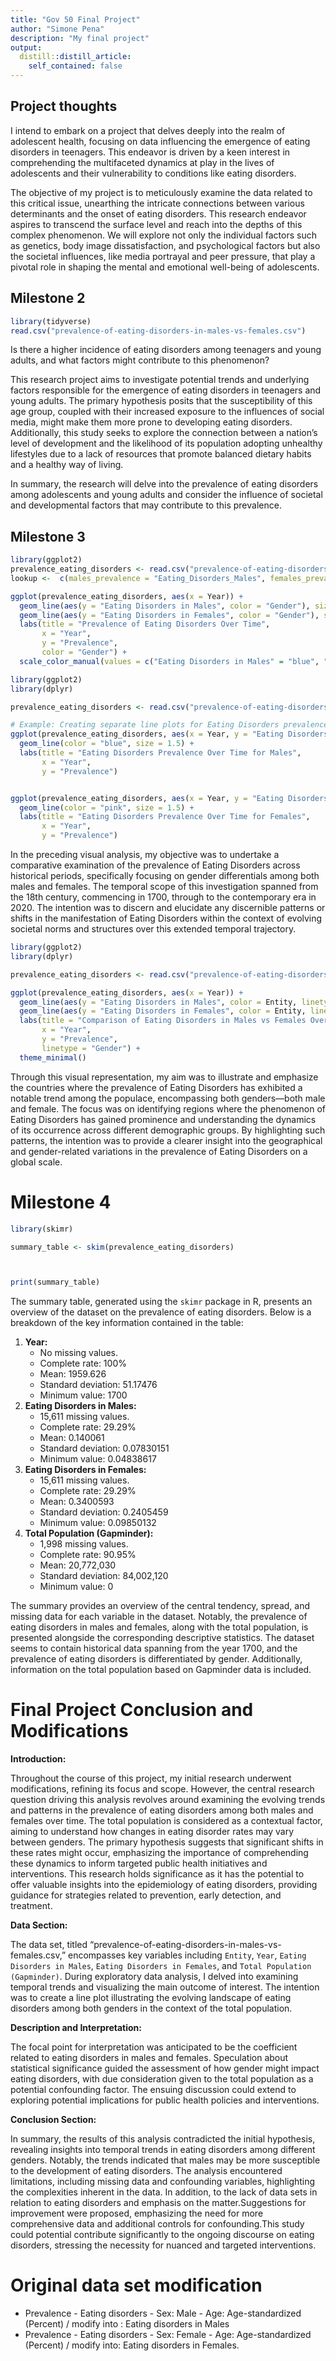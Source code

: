 ```yaml
---
title: "Gov 50 Final Project"
author: "Simone Pena"
description: "My final project"
output:
  distill::distill_article:
    self_contained: false
---
```




## Project thoughts

I intend to embark on a project that delves deeply into the realm of adolescent health, focusing on data influencing the emergence of eating disorders in teenagers. This endeavor is driven by a keen interest in comprehending the multifaceted dynamics at play in the lives of adolescents and their vulnerability to conditions like eating disorders.

The objective of my project is to meticulously examine the data related to this critical issue, unearthing the intricate connections between various determinants and the onset of eating disorders. This research endeavor aspires to transcend the surface level and reach into the depths of this complex phenomenon. We will explore not only the individual factors such as genetics, body image dissatisfaction, and psychological factors but also the societal influences, like media portrayal and peer pressure, that play a pivotal role in shaping the mental and emotional well-being of adolescents.


## Milestone 2 

```r
library(tidyverse)
read.csv("prevalence-of-eating-disorders-in-males-vs-females.csv")

```

Is there a higher incidence of eating disorders among teenagers and young adults, and what factors might contribute to this phenomenon?

This research project aims to investigate potential trends and underlying factors responsible for the emergence of eating disorders in teenagers and young adults. The primary hypothesis posits that the susceptibility of this age group, coupled with their increased exposure to the influences of social media, might make them more prone to developing eating disorders. Additionally, this study seeks to explore the connection between a nation's level of development and the likelihood of its population adopting unhealthy lifestyles due to a lack of resources that promote balanced dietary habits and a healthy way of living.

In summary, the research will delve into the prevalence of eating disorders among adolescents and young adults and consider the influence of societal and developmental factors that may contribute to this prevalence.

## Milestone 3

```r
library(ggplot2) 
prevalence_eating_disorders <- read.csv("prevalence-of-eating-disorders-in-males-vs-females.csv")
lookup <-  c(males_prevalence = "Eating_Disorders_Males", females_prevalence = "Eating_Disorders_Females")

ggplot(prevalence_eating_disorders, aes(x = Year)) +
  geom_line(aes(y = "Eating Disorders in Males", color = "Gender"), size = 1.5) +
  geom_line(aes(y = "Eating Disorders in Females", color = "Gender"), size = 1.5) +
  labs(title = "Prevalence of Eating Disorders Over Time",
       x = "Year",
       y = "Prevalence",
       color = "Gender") +
  scale_color_manual(values = c("Eating Disorders in Males" = "blue", "Eating Disorders in Females" = "pink"))


```


```r

library(ggplot2)
library(dplyr)

prevalence_eating_disorders <- read.csv("prevalence-of-eating-disorders-in-males-vs-females.csv")

# Example: Creating separate line plots for Eating Disorders prevalence over time for Males and Females
ggplot(prevalence_eating_disorders, aes(x = Year, y = "Eating Disorders in Males", group = 1)) +
  geom_line(color = "blue", size = 1.5) +
  labs(title = "Eating Disorders Prevalence Over Time for Males",
       x = "Year",
       y = "Prevalence")


ggplot(prevalence_eating_disorders, aes(x = Year, y = "Eating Disorders in Females", group = 1)) +
  geom_line(color = "pink", size = 1.5) +
  labs(title = "Eating Disorders Prevalence Over Time for Females",
       x = "Year",
       y = "Prevalence") 


```

In the preceding visual analysis, my objective was to undertake a comparative examination of the prevalence of Eating Disorders across historical periods, specifically focusing on gender differentials among both males and females. The temporal scope of this investigation spanned from the 18th century, commencing in 1700, through to the contemporary era in 2020. The intention was to discern and elucidate any discernible patterns or shifts in the manifestation of Eating Disorders within the context of evolving societal norms and structures over this extended temporal trajectory.



```r

library(ggplot2)
library(dplyr)

prevalence_eating_disorders <- read.csv("prevalence-of-eating-disorders-in-males-vs-females.csv")

ggplot(prevalence_eating_disorders, aes(x = Year)) +
  geom_line(aes(y = "Eating Disorders in Males", color = Entity, linetype = "Males"), size = 1.5) +
  geom_line(aes(y = "Eating Disorders in Females", color = Entity, linetype = "Females"), size = 1.5) +
  labs(title = "Comparison of Eating Disorders in Males vs Females Over Time by Entity",
       x = "Year",
       y = "Prevalence",
       linetype = "Gender") +
  theme_minimal()


```


Through this visual representation, my aim was to illustrate and emphasize the countries where the prevalence of Eating Disorders has exhibited a notable trend among the populace, encompassing both genders—both male and female. The focus was on identifying regions where the phenomenon of Eating Disorders has gained prominence and understanding the dynamics of its occurrence across different demographic groups. By highlighting such patterns, the intention was to provide a clearer insight into the geographical and gender-related variations in the prevalence of Eating Disorders on a global scale.

# Milestone 4 

```r
library(skimr)

summary_table <- skim(prevalence_eating_disorders)



print(summary_table)


```

The summary table, generated using the `skimr` package in R, presents an overview of the dataset on the prevalence of eating disorders. Below is a breakdown of the key information contained in the table:

1. **Year:**
   - No missing values.
   - Complete rate: 100%
   - Mean: 1959.626
   - Standard deviation: 51.17476
   - Minimum value: 1700

2. **Eating Disorders in Males:**
   - 15,611 missing values.
   - Complete rate: 29.29%
   - Mean: 0.140061
   - Standard deviation: 0.07830151
   - Minimum value: 0.04838617

3. **Eating Disorders in Females:**
   - 15,611 missing values.
   - Complete rate: 29.29%
   - Mean: 0.3400593
   - Standard deviation: 0.2405459
   - Minimum value: 0.09850132

4. **Total Population (Gapminder):**
   - 1,998 missing values.
   - Complete rate: 90.95%
   - Mean: 20,772,030
   - Standard deviation: 84,002,120
   - Minimum value: 0

The summary provides an overview of the central tendency, spread, and missing data for each variable in the dataset. Notably, the prevalence of eating disorders in males and females, along with the total population, is presented alongside the corresponding descriptive statistics. The dataset seems to contain historical data spanning from the year 1700, and the prevalence of eating disorders is differentiated by gender. Additionally, information on the total population based on Gapminder data is included.

# Final Project Conclusion and Modifications 

**Introduction:**

Throughout the course of this project, my initial research underwent modifications, refining its focus and scope. However, the central research question driving this analysis revolves around examining the evolving trends and patterns in the prevalence of eating disorders among both males and females over time. The total population is considered as a contextual factor, aiming to understand how changes in eating disorder rates may vary between genders. The primary hypothesis suggests that significant shifts in these rates might occur, emphasizing the importance of comprehending these dynamics to inform targeted public health initiatives and interventions. This research holds significance as it has the potential to offer valuable insights into the epidemiology of eating disorders, providing guidance for strategies related to prevention, early detection, and treatment.

**Data Section:**

The data set, titled "prevalence-of-eating-disorders-in-males-vs-females.csv," encompasses key variables including `Entity`, `Year`, `Eating Disorders in Males`, `Eating Disorders in Females`, and `Total Population (Gapminder)`. During exploratory data analysis, I delved into examining temporal trends and visualizing the main outcome of interest. The intention was to create a line plot illustrating the evolving landscape of eating disorders among both genders in the context of the total population.

**Description and Interpretation:**

The focal point for interpretation was anticipated to be the coefficient related to eating disorders in males and females. Speculation about statistical significance guided the assessment of how gender might impact eating disorders, with due consideration given to the total population as a potential confounding factor. The ensuing discussion could extend to exploring potential implications for public health policies and interventions.

**Conclusion Section:**

In summary, the results of this analysis contradicted the initial hypothesis, revealing insights into temporal trends in eating disorders among different genders. Notably, the trends indicated that males may be more susceptible to the development of eating disorders. The analysis encountered limitations, including missing data and confounding variables, highlighting the complexities inherent in the data. In addition, to the lack of data sets in relation to eating disorders and emphasis on the matter.Suggestions for improvement were proposed, emphasizing the need for more comprehensive data and additional controls for confounding.This study could potential contribute significantly to the ongoing discourse on eating disorders, stressing the necessity for nuanced and targeted interventions.

# Original data set modification 
- Prevalence - Eating disorders - Sex: Male - Age: Age-standardized (Percent) / modify into : Eating disorders in Males
- Prevalence - Eating disorders - Sex: Female - Age: Age-standardized (Percent) / modify into:  Eating disorders in Females.

